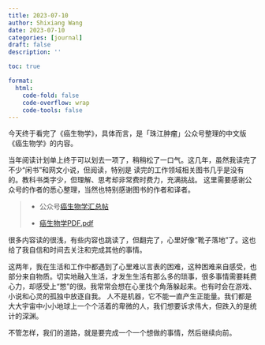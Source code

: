 ```yaml
---
title: 2023-07-10
author: Shixiang Wang
date: 2023-07-10
categories: [journal]
draft: false
description: ''

toc: true

format:
  html:
    code-fold: false
    code-overflow: wrap
    code-tools: false
---
```


今天终于看完了《癌生物学》，具体而言，是「珠江肿瘤」公众号整理的中文版《癌生物学》的内容。

当年阅读计划单上终于可以划去一项了，稍稍松了一口气。这几年，虽然我读完了不少“闲书”和网文小说，但阅读，特别是
读完的工作领域相关图书几乎是没有的。教科书类字少，但理解、思考却非常费时费力，充满挑战。
这里需要感谢公众号的作者的悉心整理，当然也特别感谢图书的作者和译者。

> - 公众号[癌生物学汇总帖](https://mp.weixin.qq.com/s/J8pCYKlkM9t0k2_IiJYd3A)
>
> - [癌生物学PDF.pdf](https://www.aliyundrive.com/s/LH337LnhkzX)

很多内容读的很浅，有些内容也跳读了，但翻完了，心里好像“靴子落地”了。这也给了我自信和时间去关注和完成其他的事情。

这两年，我在生活和工作中都遇到了心里难以言表的困难，这种困难来自感受，也部分来自物质。切实地融入生活，才发生生活有那么多的琐事，很多事情需要耗费心力，却感受上“憋”的很。我常常会想在心里找个角落躲起来。也有时会在游戏、小说和心灵的孤独中放逐自我。
人不是机器，它不能一直产生正能量。我们都是大大宇宙中小小地球上一个个活着的卑微的人，我们想要诉求伟大，但跌入的是统计的深渊。

不管怎样，我们的道路，就是要完成一个一个想做的事情，然后继续向前。
